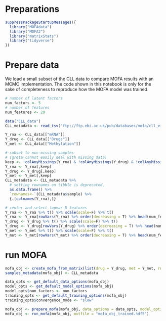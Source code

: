 # Preparations
```r
suppressPackageStartupMessages({
  library("MOFAdata")
  library("MOFA2")
  library("matrixStats")
  library("tidyverse")
})
```

# Prepare data
We load a small subset of the CLL data to compare MOFA results with an MCMC implementation. The code shown in this notebook is only for the sake of completeness to reproduce how the MOFA model was trained.
```r
# number of latent factors
num_factors <- 5
# number of features
num_features <- 20

data("CLL_data")
CLL_metadata <- read_tsv("ftp://ftp.ebi.ac.uk/pub/databases/mofa/cll_vignette/sample_metadata.txt")

Y_rna <- CLL_data[["mRNA"]]
Y_drug <- CLL_data[["Drugs"]]
Y_met <- CLL_data[["Methylation"]]

# subset to non-missing samples
# (greta cannot easily deal with missing data)
keep <- !colAnyMissings(Y_rna) & !colAnyMissings(Y_drug) & !colAnyMissings(Y_met)
Y_rna <- Y_rna[,keep]
Y_drug <- Y_drug[,keep]
Y_met <- Y_met[,keep]
CLL_metadata <- CLL_metadata %>% 
  # setting rownames on tibble is deprecated,
  as.data.frame() %>% 
  `rownames<-`(CLL_metadata$sample) %>% 
  {.[colnames(Y_rna),]}

# center and select topvar D features
Y_rna <- Y_rna %>% t() %>% scale(scale=F) %>% t()
Y_rna <- Y_rna[rowVars(Y_rna) %>% order(decreasing = T) %>% head(num_features),]
Y_drug <- Y_drug %>% t() %>% scale(scale=F) %>% t()
Y_drug <- Y_drug[rowVars(Y_drug) %>% order(decreasing = T) %>% head(num_features),]
Y_met <- Y_met %>% t() %>% scale(scale=F) %>% t()
Y_met <- Y_met[rowVars(Y_met) %>% order(decreasing = T) %>% head(num_features),]
```

# run MOFA
```r
mofa_obj <- create_mofa_from_matrix(list(drug = Y_drug, met = Y_met, rna = Y_rna))
samples_metadata(mofa_obj) <- CLL_metadata

data_opts <- get_default_data_options(mofa_obj)
model_opts <- get_default_model_options(mofa_obj)
model_opts$num_factors <- num_factors
training_opts <- get_default_training_options(mofa_obj)
training_opts$convergence_mode <- "slow"

mofa_obj <- prepare_mofa(mofa_obj, data_options = data_opts, model_options = model_opts, training_options = training_opts)
mofa_obj <- run_mofa(mofa_obj, outfile = "mofa_obj_trained.hdf5")
```